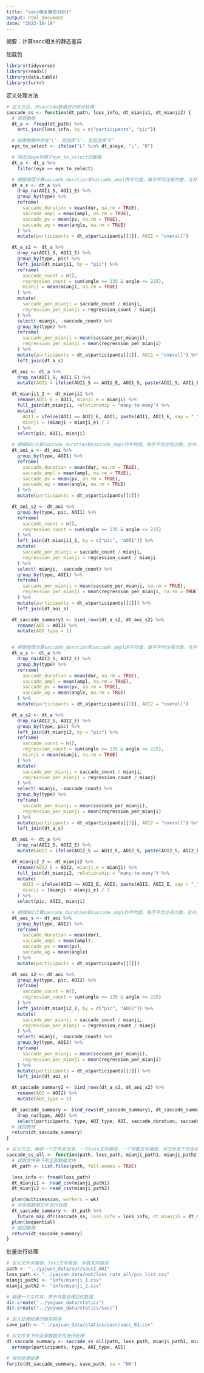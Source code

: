 ```yaml
---
title: "sacc相关静态分析1"
output: html_document
date: "2023-10-19"
---
```

摘要：计算sacc相关的静态差异

加载包
```r
library(tidyverse)
library(readxl)
library(data.table)
library(furrr)
```

定义处理方法
```r
# 定义方法，对saccade数据进行统计处理
saccade_ss <- function(dt_path, loss_info, dt_mianji1, dt_mianji2) {
  # 读取数据
  dt_a <- fread(dt_path) %>%
    anti_join(loss_info, by = c("participants", "pic"))

  # 如果数据中存在"L"，则选择"L"，否则选择"R"
  eye_to_select <- ifelse("L" %in% dt_a$eye, "L", "R")

  # 筛选出eye列等于eye_to_select的数据
  dt_a <- dt_a %>%
    filter(eye == eye_to_select)

  # 根据维度计算saccade_duration和saccade_ampl的平均值，每字平均注视次数，合并，删除中间数据
  dt_a_s <- dt_a %>%
    drop_na(AOI1_S, AOI1_E) %>%
    group_by(type) %>%
    reframe(
      saccade_duration = mean(dur, na.rm = TRUE),
      saccade_ampl = mean(ampl, na.rm = TRUE),
      saccade_pv = mean(pv, na.rm = TRUE),
      saccade_ag = mean(angle, na.rm = TRUE)
    ) %>%
    mutate(participants = dt_a$participants[[1]], AOI1 = "overall")

  dt_a_s2 <- dt_a %>%
    drop_na(AOI1_S, AOI1_E) %>%
    group_by(type, pic) %>%
    left_join(dt_mianji1, by = "pic") %>%
    reframe(
      saccade_count = n(),
      regression_count = sum(angle >= 135 & angle <= 225),
      mianji = mean(mianji, na.rm = TRUE)
    ) %>%
    mutate(
      saccade_per_mianji = saccade_count / mianji,
      regression_per_mianji = regression_count / mianji
    ) %>%
    select(-mianji, -saccade_count) %>%
    group_by(type) %>%
    reframe(
      saccade_per_mianji = mean(saccade_per_mianji),
      regression_per_mianji = mean(regression_per_mianji)
    ) %>%
    mutate(participants = dt_a$participants[[1]], AOI1 = "overall") %>%
    left_join(dt_a_s)

  dt_aoi <- dt_a %>%
    drop_na(AOI1_S, AOI1_E) %>%
    mutate(AOI1 = ifelse(AOI1_S == AOI1_E, AOI1_S, paste(AOI1_S, AOI1_E, sep = "_")))

  dt_mianji1_2 <- dt_mianji1 %>%
    rename(AOI1_E = AOI1, mianji_e = mianji) %>%
    full_join(dt_mianji1, relationship = "many-to-many") %>%
    mutate(
      AOI1 = ifelse(AOI1 == AOI1_E, AOI1, paste(AOI1, AOI1_E, sep = "_")),
      mianji = (mianji + mianji_e) / 2
    ) %>%
    select(pic, AOI1, mianji)

  # 根据AOI计算saccade_duration和saccade_ampl的平均值，每字平均注视次数，合并，删除中间数据
  dt_aoi_s <- dt_aoi %>%
    group_by(type, AOI1) %>%
    reframe(
      saccade_duration = mean(dur, na.rm = TRUE),
      saccade_ampl = mean(ampl, na.rm = TRUE),
      saccade_pv = mean(pv, na.rm = TRUE),
      saccade_ag = mean(angle, na.rm = TRUE)
    ) %>%
    mutate(participants = dt_a$participants[[1]])

  dt_aoi_s2 <- dt_aoi %>%
    group_by(type, pic, AOI1) %>%
    reframe(
      saccade_count = n(),
      regression_count = sum(angle >= 135 & angle <= 225)
    ) %>%
    left_join(dt_mianji1_2, by = c("pic", "AOI1")) %>%
    mutate(
      saccade_per_mianji = saccade_count / mianji,
      regression_per_mianji = regression_count / mianji
    ) %>%
    select(-mianji, -saccade_count) %>%
    group_by(type, AOI1) %>%
    reframe(
      saccade_per_mianji = mean(saccade_per_mianji, na.rm = TRUE),
      regression_per_mianji = mean(regression_per_mianji, na.rm = TRUE)
    ) %>%
    mutate(participants = dt_a$participants[[1]]) %>%
    left_join(dt_aoi_s)

  dt_saccade_summary1 <- bind_rows(dt_a_s2, dt_aoi_s2) %>%
    rename(AOI = AOI1) %>%
    mutate(AOI_type = 1)


  # 根据维度计算saccade_duration和saccade_ampl的平均值，每字平均注视次数，合并，删除中间数据
  dt_a_s <- dt_a %>%
    drop_na(AOI2_S, AOI2_E) %>%
    group_by(type) %>%
    reframe(
      saccade_duration = mean(dur, na.rm = TRUE),
      saccade_ampl = mean(ampl, na.rm = TRUE),
      saccade_pv = mean(pv, na.rm = TRUE),
      saccade_ag = mean(angle, na.rm = TRUE)
    ) %>%
    mutate(participants = dt_a$participants[[1]], AOI2 = "overall")

  dt_a_s2 <- dt_a %>%
    drop_na(AOI2_S, AOI2_E) %>%
    group_by(type, pic) %>%
    left_join(dt_mianji2, by = "pic") %>%
    reframe(
      saccade_count = n(),
      regression_count = sum(angle >= 135 & angle <= 225),
      mianji = mean(mianji, na.rm = TRUE)
    ) %>%
    mutate(
      saccade_per_mianji = saccade_count / mianji,
      regression_per_mianji = regression_count / mianji
    ) %>%
    select(-mianji, -saccade_count) %>%
    group_by(type) %>%
    reframe(
      saccade_per_mianji = mean(saccade_per_mianji),
      regression_per_mianji = mean(regression_per_mianji)
    ) %>%
    mutate(participants = dt_a$participants[[1]], AOI2 = "overall") %>%
    left_join(dt_a_s)

  dt_aoi <- dt_a %>%
    drop_na(AOI2_S, AOI2_E) %>%
    mutate(AOI2 = ifelse(AOI2_S == AOI2_E, AOI2_S, paste(AOI2_S, AOI2_E, sep = "_")))

  dt_mianji2_2 <- dt_mianji2 %>%
    rename(AOI2_E = AOI2, mianji_e = mianji) %>%
    full_join(dt_mianji2, relationship = "many-to-many") %>%
    mutate(
      AOI2 = ifelse(AOI2 == AOI2_E, AOI2, paste(AOI2, AOI2_E, sep = "_")),
      mianji = (mianji + mianji_e) / 2
    ) %>%
    select(pic, AOI2, mianji)

  # 根据AOI计算saccade_duration和saccade_ampl的平均值，每字平均注视次数，合并，删除中间数据
  dt_aoi_s <- dt_aoi %>%
    group_by(type, AOI2) %>%
    reframe(
      saccade_duration = mean(dur),
      saccade_ampl = mean(ampl),
      saccade_pv = mean(pv),
      saccade_ag = mean(angle)
    ) %>%
    mutate(participants = dt_a$participants[[1]])

  dt_aoi_s2 <- dt_aoi %>%
    group_by(type, pic, AOI2) %>%
    reframe(
      saccade_count = n(),
      regression_count = sum(angle >= 135 & angle <= 225)
    ) %>%
    left_join(dt_mianji2_2, by = c("pic", "AOI2")) %>%
    mutate(
      saccade_per_mianji = saccade_count / mianji,
      regression_per_mianji = regression_count / mianji
    ) %>%
    select(-mianji, -saccade_count) %>%
    group_by(type, AOI2) %>%
    reframe(
      saccade_per_mianji = mean(saccade_per_mianji),
      regression_per_mianji = mean(regression_per_mianji)
    ) %>%
    mutate(participants = dt_a$participants[[1]]) %>%
    left_join(dt_aoi_s)

  dt_saccade_summary2 <- bind_rows(dt_a_s2, dt_aoi_s2) %>%
    rename(AOI = AOI2) %>%
    mutate(AOI_type = 2)

  dt_saccade_summary <- bind_rows(dt_saccade_summary1, dt_saccade_summary2) %>%
    drop_na(type, AOI) %>%
    select(participants, type, AOI_type, AOI, saccade_duration, saccade_ampl, saccade_pv, saccade_ag, saccade_per_mianji, regression_per_mianji)
  # 返回数据
  return(dt_saccade_summary)
}

# 定义方法，接收一个文件夹目录，一个loss文件路径，一个字数文件路径，对文件夹下的全部数据文件通过fixation_ss函数进行处理，返回一个合并的数据。
saccade_ss_all <- function(path, loss_path, mianji_path1, mianji_path2, wk = 5) {
  # 读取文件夹下的全部数据文件
  dt_path <- list.files(path, full.names = TRUE)

  loss_info <- fread(loss_path)
  dt_mianji1 <- read_csv(mianji_path1)
  dt_mianji2 <- read_csv(mianji_path2)

  plan(multisession, workers = wk)
  # 对全部数据文件进行处理
  dt_saccade_summary <- dt_path %>%
    future_map_dfr(saccade_ss, loss_info = loss_info, dt_mianji1 = dt_mianji1, dt_mianji2 = dt_mianji2)
  plan(sequential)
  # 返回数据
  return(dt_saccade_summary)
}
```

批量进行处理
```r
# 定义文件夹路径，loss文件路径，字数文件路径
path <- "../yajuan_data/out/sacc2_AOI"
loss_path <- "../yajuan_data/out/loss_rate_all/pic_list.csv"
mianji_path1 <- "info/mianji_1.csv"
mianji_path2 <- "info/mianji_2.csv"

# 新建一个文件夹，用于存放处理后的数据
dir.create("../yajuan_data/statics")
dir.create("../yajuan_data/statics/sacc")

# 定义处理结果的保存路径
save_path <- "../yajuan_data/statics/sacc/sacc_01.csv"

# 对文件夹下的全部数据文件进行处理
dt_saccade_summary <- saccade_ss_all(path, loss_path, mianji_path1, mianji_path2) %>%
  arrange(participants, type, AOI_type, AOI)

# 保存处理结果
fwrite(dt_saccade_summary, save_path, na = "NA")
```



